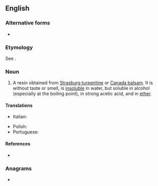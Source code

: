 {{also|abiétin}}
==English==

===Alternative forms===
* {{l|en|abietine}}

===Etymology===
See {{m|en|abietene}}.

===Noun===
{{en-noun}}

# {{lb|en|organic chemistry}} A resin obtained from [[Strasburg turpentine]] or [[Canada balsam]]. It is without taste or smell, is [[insoluble]] in water, but soluble in alcohol (especially at the boiling point), in strong acetic acid, and in [[ether]].

====Translations====
{{trans-top|a resin obtained from Strasburg turpentine or Canada balsam}}
* Italian: {{t|it|abietina|f}}
{{trans-mid}}
* Polish: {{t+|pl|abietyna|f}}
* Portuguese: {{t|pt|abietina|f}}
{{trans-bottom}}

====References====
* {{R:1913}}

===Anagrams===
* {{anagrams|en|a=abeiint|bainite}}